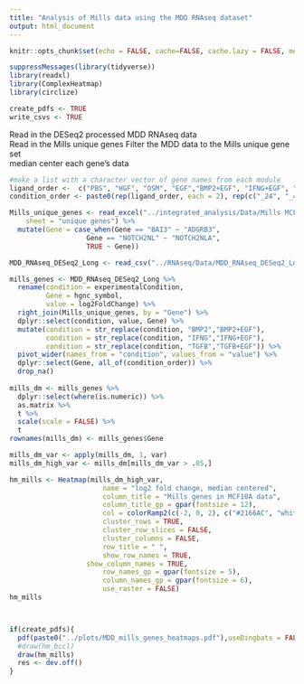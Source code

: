 ```yaml
---
title: "Analysis of Mills data using the MDD RNAseq dataset"
output: html_document
---
```


```r
knitr::opts_chunk$set(echo = FALSE, cache=FALSE, cache.lazy = FALSE, message=FALSE, warning = FALSE, fig.height=10, fig.width=12)

suppressMessages(library(tidyverse))
library(readxl)
library(ComplexHeatmap)
library(circlize)

create_pdfs <- TRUE
write_csvs <- TRUE

```

Read in the DESeq2 processed MDD RNAseq data   
Read in the Mills unique genes 
Filter the MDD data to the Mills unique gene set  
median center each gene's data  

 

```r

#make a list with a character vector of gene names from each module
ligand_order <-  c("PBS", "HGF", "OSM", "EGF","BMP2+EGF", "IFNG+EGF", "TGFB+EGF")
condition_order <- paste0(rep(ligand_order, each = 2), rep(c("_24", "_48"), times = length(ligand_order)))

Mills_unique_genes <- read_excel("../integrated_analysis/Data/Mills MCF10A Vars.xlsx",
    sheet = "unique genes") %>%
  mutate(Gene = case_when(Gene == "BAI3" ~ "ADGRB3",
                   Gene == "NOTCH2NL" ~ "NOTCH2NLA",
                   TRUE ~ Gene))

MDD_RNAseq_DESeq2_Long <- read_csv("../RNAseq/Data/MDD_RNAseq_DESeq2_Long.csv")

mills_genes <- MDD_RNAseq_DESeq2_Long %>%
  rename(condition = experimentalCondition,
         Gene = hgnc_symbol,
         value = log2FoldChange) %>%
  right_join(Mills_unique_genes, by = "Gene") %>%
  dplyr::select(condition, value, Gene) %>%
  mutate(condition = str_replace(condition, "BMP2","BMP2+EGF"),
         condition = str_replace(condition, "IFNG","IFNG+EGF"),
         condition = str_replace(condition, "TGFB","TGFB+EGF")) %>%
  pivot_wider(names_from = "condition", values_from = "value") %>%
  dplyr::select(Gene, all_of(condition_order)) %>%
  drop_na()
 
mills_dm <- mills_genes %>%
  dplyr::select(where(is.numeric)) %>%
  as.matrix %>%
  t %>%
  scale(scale = FALSE) %>%
  t
rownames(mills_dm) <- mills_genes$Gene

mills_dm_var <- apply(mills_dm, 1, var)
mills_dm_high_var <- mills_dm[mills_dm_var > .05,]

```

```r

hm_mills <- Heatmap(mills_dm_high_var,
                       name = "log2 fold change, median centered",
                       column_title = "Mills genes in MCF10A data",
                       column_title_gp = gpar(fontsize = 12),
                       col = colorRamp2(c(-2, 0, 2), c("#2166AC", "white", "#B2182B")),
                       cluster_rows = TRUE,
                       cluster_row_slices = FALSE,
                       cluster_columns = FALSE,
                       row_title = " ",
                       show_row_names = TRUE,
                   show_column_names = TRUE,
                       row_names_gp = gpar(fontsize = 5),
                       column_names_gp = gpar(fontsize = 6),
                       use_raster = FALSE)
hm_mills



if(create_pdfs){
  pdf(paste0("../plots/MDD_mills_genes_heatmaps.pdf"),useDingbats = FALSE)
  #draw(hm_bccl)
  draw(hm_mills)
  res <- dev.off()
}
```


